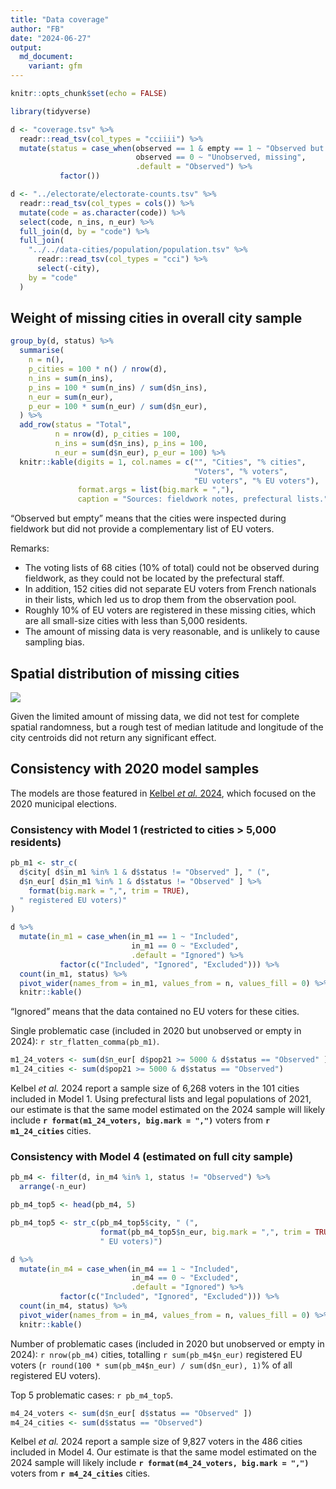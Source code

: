 ```yaml
---
title: "Data coverage"
author: "FB"
date: "2024-06-27"
output:
  md_document:
    variant: gfm
---
```


```r
knitr::opts_chunk$set(echo = FALSE)

library(tidyverse)

d <- "coverage.tsv" %>%
  readr::read_tsv(col_types = "cciiii") %>%
  mutate(status = case_when(observed == 1 & empty == 1 ~ "Observed but empty",
                            observed == 0 ~ "Unobserved, missing",
                            .default = "Observed") %>%
           factor())

d <- "../electorate/electorate-counts.tsv" %>% 
  readr::read_tsv(col_types = cols()) %>% 
  mutate(code = as.character(code)) %>% 
  select(code, n_ins, n_eur) %>% 
  full_join(d, by = "code") %>% 
  full_join(
    "../../data-cities/population/population.tsv" %>% 
      readr::read_tsv(col_types = "cci") %>% 
      select(-city),
    by = "code"
  )
```

## Weight of missing cities in overall city sample

```r
group_by(d, status) %>% 
  summarise(
    n = n(),
    p_cities = 100 * n() / nrow(d),
    n_ins = sum(n_ins),
    p_ins = 100 * sum(n_ins) / sum(d$n_ins),
    n_eur = sum(n_eur),
    p_eur = 100 * sum(n_eur) / sum(d$n_eur),
  ) %>% 
  add_row(status = "Total", 
          n = nrow(d), p_cities = 100,
          n_ins = sum(d$n_ins), p_ins = 100,
          n_eur = sum(d$n_eur), p_eur = 100) %>%
  knitr::kable(digits = 1, col.names = c("", "Cities", "% cities",
                                         "Voters", "% voters",
                                         "EU voters", "% EU voters"),
               format.args = list(big.mark = ","),
               caption = "Sources: fieldwork notes, prefectural lists.")
```

"Observed but empty" means that the cities were inspected during fieldwork but did not provide a complementary list of EU voters.

Remarks:

- The voting lists of 68 cities (10% of total) could not be observed during fieldwork, as they could not be located by the prefectural staff.
- In addition, 152 cities did not separate EU voters from French nationals in their lists, which led us to drop them from the observation pool.
- Roughly 10% of EU voters are registered in these missing cities, which are all small-size cities with less than 5,000 residents.
- The amount of missing data is very reasonable, and is unlikely to cause sampling bias.

## Spatial distribution of missing cities

![](coverage-choropleth.jpg)

Given the limited amount of missing data, we did not test for complete spatial randomness, but a rough test of median latitude and longitude of the city centroids did not return any significant effect.

## Consistency with 2020 model samples

The models are those featured in [Kelbel _et al._ 2024][pag24], which focused on the 2020 municipal elections.

[pag24]: https://doi.org/10.17645/pag.7507

### Consistency with __Model 1__ (restricted to cities > 5,000 residents)

```r
pb_m1 <- str_c(
  d$city[ d$in_m1 %in% 1 & d$status != "Observed" ], " (",
  d$n_eur[ d$in_m1 %in% 1 & d$status != "Observed" ] %>% 
    format(big.mark = ",", trim = TRUE),
  " registered EU voters)"
)

d %>% 
  mutate(in_m1 = case_when(in_m1 == 1 ~ "Included",
                           in_m1 == 0 ~ "Excluded",
                           .default = "Ignored") %>% 
           factor(c("Included", "Ignored", "Excluded"))) %>% 
  count(in_m1, status) %>% 
  pivot_wider(names_from = in_m1, values_from = n, values_fill = 0) %>% 
  knitr::kable()
```

"Ignored" means that the data contained no EU voters for these cities.

Single problematic case (included in 2020 but unobserved or empty in 2024): 
`r str_flatten_comma(pb_m1)`.

```r
m1_24_voters <- sum(d$n_eur[ d$pop21 >= 5000 & d$status == "Observed" ])
m1_24_cities <- sum(d$pop21 >= 5000 & d$status == "Observed")
```

Kelbel _et al._ 2024 report a sample size of 6,268 voters in the 101 cities included in Model 1. Using prefectural lists and legal populations of 2021, our estimate is that the same model estimated on the 2024 sample will likely include __`r format(m1_24_voters, big.mark = ",")`__ voters from __`r m1_24_cities`__ cities.

### Consistency with __Model 4__ (estimated on full city sample)

```r
pb_m4 <- filter(d, in_m4 %in% 1, status != "Observed") %>% 
  arrange(-n_eur)

pb_m4_top5 <- head(pb_m4, 5)

pb_m4_top5 <- str_c(pb_m4_top5$city, " (",
                    format(pb_m4_top5$n_eur, big.mark = ",", trim = TRUE),
                    " EU voters)")

d %>% 
  mutate(in_m4 = case_when(in_m4 == 1 ~ "Included",
                           in_m4 == 0 ~ "Excluded",
                           .default = "Ignored") %>% 
           factor(c("Included", "Ignored", "Excluded"))) %>% 
  count(in_m4, status) %>% 
  pivot_wider(names_from = in_m4, values_from = n, values_fill = 0) %>% 
  knitr::kable()
```

Number of problematic cases (included in 2020 but unobserved or empty in 2024): 
`r nrow(pb_m4)` cities, totalling `r sum(pb_m4$n_eur)` registered EU voters (`r round(100 * sum(pb_m4$n_eur) / sum(d$n_eur), 1)`% of all registered EU voters).

Top 5 problematic cases: `r pb_m4_top5`.

```r
m4_24_voters <- sum(d$n_eur[ d$status == "Observed" ])
m4_24_cities <- sum(d$status == "Observed")
```

Kelbel _et al._ 2024 report a sample size of 9,827 voters in the 486 cities included in Model 4. Our estimate is that the same model estimated on the 2024 sample will likely include __`r format(m4_24_voters, big.mark = ",")`__ voters from __`r m4_24_cities`__ cities.
